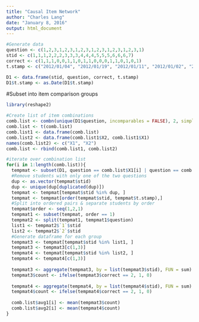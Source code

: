 ```yaml
---
title: "Causal Item Network"
author: "Charles Lang"
date: "January 8, 2016"
output: html_document
---
```

```r
#Generate data
question <- c(1,2,3,1,2,3,1,2,3,1,2,3,1,2,3,1,2,3,1)
stid <- c(1,1,1,2,2,2,3,3,3,4,4,4,5,5,5,6,6,6,7)
correct <- c(1,1,1,0,0,1,1,0,1,1,0,0,0,1,1,0,1,0,1)
t.stamp <- c("2012/01/04", "2012/01/19", "2012/01/11", "2012/01/02", "2012/01/07", "2012/01/10", "2012/01/12", "2012/01/06", "2012/01/20", "2012/01/08", "2012/01/22", "2012/01/28", "2012/01/17", "2012/01/14", "2012/01/02", "2012/01/03", "2012/01/25", "2012/01/08", "2012/01/08")

D1 <- data.frame(stid, question, correct, t.stamp)
D1$t.stamp <- as.Date(D1$t.stamp)

```
#Subset into item comparison groups
```r
library(reshape2)

#Create list of item combinations 
comb.list <- combn(unique(D1$question, incomparables = FALSE), 2, simplify = TRUE)
comb.list <- t(comb.list)
comb.list1 <- data.frame(comb.list)
comb.list2 <- data.frame(comb.list1$X2, comb.list1$X1)
names(comb.list2) <- c("X1", "X2")
comb.list <- rbind(comb.list1, comb.list2)

#iterate over combination list
for(i in 1:length(comb.list)){
  tempmat <- subset(D1, question == comb.list$X1[i] | question == comb.list$X2[i])
  #Remove students with only one of the two questions
  dup <- as.vector(tempmat$stid)
  dup <- unique(dup[duplicated(dup)])
  tempmat <- tempmat[tempmat$stid %in% dup, ]
  tempmat <- tempmat[order(tempmat$stid, tempmat$t.stamp),]
  #Split into ordered pairs & separate students by order
  tempmat$order <- seq(1,2,1)
  tempmat1 <- subset(tempmat, order == 1)
  tempmat2 <- split(tempmat1, tempmat1$question)
  list1 <- tempmat2$`1`$stid
  list2 <- tempmat2$`2`$stid
  #Generate dataframe for each group
  tempmat3 <- tempmat[tempmat$stid %in% list1, ]
  tempmat3 <- tempmat3[c(1,3)]
  tempmat4 <- tempmat[tempmat$stid %in% list2, ]
  tempmat4 <- tempmat4[c(1,3)]
  
  tempmat3 <- aggregate(tempmat3, by = list(tempmat3$stid), FUN = sum)
  tempmat3$count <- ifelse(tempmat3$correct == 2, 1, 0)
 
  tempmat4 <- aggregate(tempmat4, by = list(tempmat4$stid), FUN = sum)
  tempmat4$count <- ifelse(tempmat4$correct == 2, 1, 0)
  
  comb.list$avg1[i] <- mean(tempmat3$count)
  comb.list$avg2[i] <- mean(tempmat4$count)
}

```

